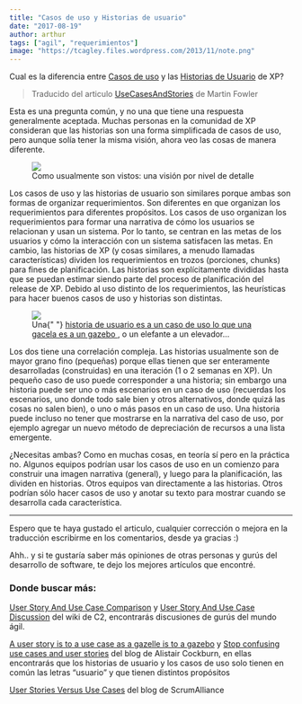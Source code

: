 ```yaml
---
title: "Casos de uso y Historias de usuario"
date: "2017-08-19"
author: arthur
tags: ["agil", "requerimientos"]
image: "https://tcagley.files.wordpress.com/2013/11/note.png"
---
```


Cual es la diferencia entre [Casos de uso](https://martinfowler.com/bliki/UseCase.html) y las [Historias de Usuario](https://martinfowler.com/bliki/UserStory.html) de XP?

> Traducido del articulo [UseCasesAndStories](https://martinfowler.com/bliki/UseCasesAndStories.html) de Martin Fowler

Esta es una pregunta común, y no una que tiene una respuesta generalmente aceptada. Muchas personas en la comunidad de XP consideran que las historias son una forma simplificada de casos de uso, pero aunque solía tener la misma visión, ahora veo las cosas de manera diferente.

<figure>
  <img src="https://cdn-images-1.medium.com/max/800/1*rlSmfomx0dbsueiD41zrPg.png" />
  <figcaption>
    Como usualmente son vistos: una visión por nivel de detalle
  </figcaption>
</figure>

Los casos de uso y las historias de usuario son similares porque ambas son formas de organizar requerimientos. Son diferentes en que organizan los requerimientos para diferentes propósitos. Los casos de uso organizan los requerimientos para formar una narrativa de cómo los usuarios se relacionan y usan un sistema. Por lo tanto, se centran en las metas de los usuarios y cómo la interacción con un sistema satisfacen las metas. En cambio, las historias de XP (y cosas similares, a menudo llamadas características) dividen los requerimientos en trozos (porciones, chunks) para fines de planificación. Las historias son explícitamente divididas hasta que se puedan estimar siendo parte del proceso de planificación del release de XP. Debido al uso distinto de los requerimientos, las heurísticas para hacer buenos casos de uso y historias son distintas.

<figure>
  <img src="https://cdn-images-1.medium.com/max/600/1*leQKaSU-kcILOMBEtXcrBg.png" />
  <figcaption>
    Una{" "}
    <a href="http://alistair.cockburn.us/A+user+story+is+to+a+use+case+as+a+gazelle+is+to+a+gazebo">
      historia de usuario es a un caso de uso lo que una gacela es a un gazebo
    </a>
    , o un elefante a un elevador…
  </figcaption>
</figure>

Los dos tiene una correlación compleja. Las historias usualmente son de mayor grano fino (pequeñas) porque ellas tienen que ser enteramente desarrolladas (construidas) en una iteración (1 o 2 semanas en XP). Un pequeño caso de uso puede corresponder a una historia; sin embargo una historia puede ser uno o más escenarios en un caso de uso (recuerdas los escenarios, uno donde todo sale bien y otros alternativos, donde quizá las cosas no salen bien), o uno o más pasos en un caso de uso. Una historia puede incluso no tener que mostrarse en la narrativa del caso de uso, por ejemplo agregar un nuevo método de depreciación de recursos a una lista emergente.

¿Necesitas ambas? Como en muchas cosas, en teoría sí pero en la práctica no. Algunos equipos podrían usar los casos de uso en un comienzo para construir una imagen narrativa (general), y luego para la planificación, las dividen en historias. Otros equipos van directamente a las historias. Otros podrían sólo hacer casos de uso y anotar su texto para mostrar cuando se desarrolla cada característica.

---

Espero que te haya gustado el articulo, cualquier corrección o mejora en la traducción escribirme en los comentarios, desde ya gracias :)

Ahh.. y si te gustaría saber más opiniones de otras personas y gurús del desarrollo de software, te dejo los mejores artículos que encontré.

### Donde buscar más:

[User Story And Use Case Comparison](http://wiki.c2.com/?UserStoryAndUseCaseComparison) y [User Story And Use Case Discussion](http://wiki.c2.com/?UserStoryAndUseCaseDiscussion) del wiki de C2, encontrarás discusiones de gurús del mundo ágil.

[A user story is to a use case as a gazelle is to a gazebo](http://alistair.cockburn.us/A+user+story+is+to+a+use+case+as+a+gazelle+is+to+a+gazebo) y [Stop confusing use cases and user stories](http://alistair.cockburn.us/Stop+confusing+use+cases+and+user+stories) del blog de Alistair Cockburn, en ellas encontrarás que los historias de usuario y los casos de uso solo tienen en común las letras “usuario” y que tienen distintos propósitos

[User Stories Versus Use Cases](https://www.scrumalliance.org/community/articles/2015/october/user-stories-vs-use-cases) del blog de ScrumAlliance
